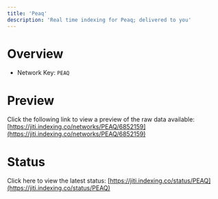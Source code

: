 ```yaml
---
title: 'Peaq'
description: 'Real time indexing for Peaq; delivered to you'
---
```


# Overview
- Network Key: `PEAQ`

# Preview
Click the following link to view a preview of the raw data available: [https://jiti.indexing.co/networks/PEAQ/6852159](https://jiti.indexing.co/networks/PEAQ/6852159)

# Status
Click here to view the latest status: [https://jiti.indexing.co/status/PEAQ](https://jiti.indexing.co/status/PEAQ)
